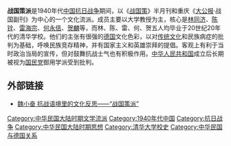 '''战国策派'''是1940年代[[中国抗日战争|中国抗日战争]]期间，以《[[战国策|战国策]]》半月刊和重庆《[[大公报|大公报]]·战国副刊》为中心的一个文化流派。成员主要以大学教授为主，核心是[[林同济|林同济]]、[[陈铨|陈铨]]、[[雷海宗|雷海宗]]、[[何永佶|何永佶]]、[[贺麟|贺麟]]等，而林、陈、雷、何、贺五人均毕业于20世纪20年代的清华学校。他们的主张有很强的[[德国|德国]]文化色彩，以对[[中国传统文化|传统文化]]和民族病症的批判为基础，呼唤民族竞存精神，并有国家主义和英雄崇拜的提倡。客观上有利于当时政治当局的宣传，但对鼓舞抗战士气也有积极作用。[[中华人民共和国|中华人民共和国]]成立后长期被视为[[国民党|国民党]]御用学派受到批判。

==外部链接==
*[https://web.archive.org/web/20051123184751/http://www.xslx.com/htm/sxgc/sxsl/2004-02-02-15957.htm 魏小奋 抗战语境里的文化反思——“战国策派”]
{{中国近现代文学}}

{{Chinese literature-stub}}
[[Category:中华民国大陆时期文学流派|Category:中华民国大陆时期文学流派]]
[[Category:1940年代中国|Category:1940年代中国]]
[[Category:抗日战争|Category:抗日战争]]
[[Category:中华民国大陆时期思想|Category:中华民国大陆时期思想]]
[[Category:清华大学校史|Category:清华大学校史]]
[[Category:中华民国与德国关系|Category:中华民国与德国关系]]